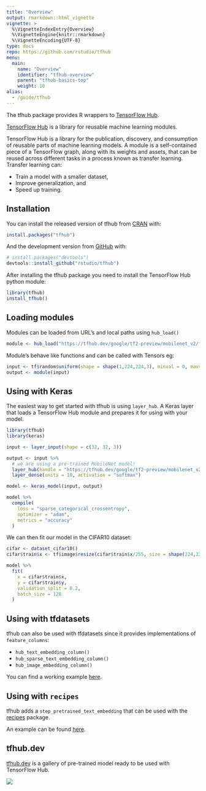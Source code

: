 ```yaml
---
title: "Overview"
output: rmarkdown::html_vignette
vignette: >
  %\VignetteIndexEntry{Overview}
  %\VignetteEngine{knitr::rmarkdown}
  %\VignetteEncoding{UTF-8}
type: docs
repo: https://github.com/rstudio/tfhub
menu:
  main:
    name: "Overview"
    identifier: "tfhub-overview"
    parent: "tfhub-basics-top"
    weight: 10
alias:
  - /guide/tfhub
---
```


The tfhub package provides R wrappers to [TensorFlow Hub](https://www.tensorflow.org/hub).

[TensorFlow Hub](https://www.tensorflow.org/hub) is a library for reusable machine learning modules.

TensorFlow Hub is a library for the publication, discovery, and consumption of reusable parts of machine learning models. A module is a self-contained piece of a TensorFlow graph, along with its weights and assets, that can be reused across different tasks in a process known as transfer learning. Transfer learning can:

* Train a model with a smaller dataset,
* Improve generalization, and
* Speed up training.

## Installation

You can install the released version of tfhub from [CRAN](https://CRAN.R-project.org) with:

``` r
install.packages("tfhub")
```

And the development version from [GitHub](https://github.com/) with:

``` r
# install.packages("devtools")
devtools::install_github("rstudio/tfhub")
```

After installing the tfhub package you need to install the TensorFlow Hub python
module:

``` r
library(tfhub)
install_tfhub()
```

## Loading modules

Modules can be loaded from URL's and local paths using `hub_load()`

``` r
module <- hub_load("https://tfhub.dev/google/tf2-preview/mobilenet_v2/feature_vector/2")
```

Module's behave like functions and can be called with Tensors eg:

``` r
input <- tf$random$uniform(shape = shape(1,224,224,3), minval = 0, maxval = 1)
output <- module(input)
```

## Using with Keras

The easiest way to get started with tfhub is using `layer_hub`. A Keras layer that
loads a TensorFlow Hub module and prepares it for using with your model.

``` r
library(tfhub)
library(keras)

input <- layer_input(shape = c(32, 32, 3))

output <- input %>%
  # we are using a pre-trained MobileNet model!
  layer_hub(handle = "https://tfhub.dev/google/tf2-preview/mobilenet_v2/feature_vector/2") %>%
  layer_dense(units = 10, activation = "softmax")

model <- keras_model(input, output)

model %>%
  compile(
    loss = "sparse_categorical_crossentropy",
    optimizer = "adam",
    metrics = "accuracy"
  )
```

We can then fit our model in the CIFAR10 dataset:

``` r
cifar <- dataset_cifar10()
cifar$train$x <- tf$image$resize(cifar$train$x/255, size = shape(224,224))

model %>%
  fit(
    x = cifar$train$x,
    y = cifar$train$y,
    validation_split = 0.2,
    batch_size = 128
  )
```

## Using with tfdatasets

tfhub can also be used with tfdatasets since it provides implementations of `feature_columns`:

* `hub_text_embedding_column()`
* `hub_sparse_text_embedding_column()`
* `hub_image_embedding_column()`

You can find a working example [here](https://github.com/rstudio/tfhub/tree/main/vignettes/examples/feature_column.R).

## Using with `recipes`

tfhub adds a `step_pretrained_text_embedding` that can be used with the [recipes](https://github.com/tidymodels/recipes) package.

An example can be found [here](https://github.com/rstudio/tfhub/tree/main/vignettes/examples/recipes.R).

## tfhub.dev

[tfhub.dev](https://tfhub.dev) is a gallery of pre-trained model ready to be used with TensorFlow Hub.

![](https://user-images.githubusercontent.com/4706822/63043426-9842ba00-bea2-11e9-9ce2-a4d219de1fa7.png)
